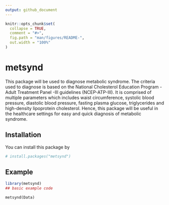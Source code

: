 ```yaml
---
output: github_document
---
```


<!-- README.md is generated from README.Rmd. Please edit that file -->

```r
knitr::opts_chunk$set(
  collapse = TRUE,
  comment = "#>",
  fig.path = "man/figures/README-",
  out.width = "100%"
)
```

# metsynd

<!-- badges: start -->
<!-- badges: end -->

This package will be used to diagnose metabolic syndrome. The criteria used to diagnose is based on the National Cholesterol Education Program - Adult Treatment Panel -III guidelines (NCEP-ATP-III). It is comprised of multiple parameters which includes waist circumference, systolic blood pressure, diastolic blood pressure, fasting plasma glucose, triglycerides and high-density lipoprotein cholesterol. Hence, this package will be useful in the healthcare settings for easy and quick diagnosis of metabolic syndrome. 

## Installation

You can install this package by 

``` r
# install.packages("metsynd")
```

## Example


```r
library(metsynd)
## basic example code
```



```
metsynd(Data)
```
